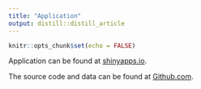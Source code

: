 ```yaml
---
title: "Application"
output: distill::distill_article
---
```


```r
knitr::opts_chunk$set(echo = FALSE)
```


Application can be found at [shinyapps.io](https://ygliu.shinyapps.io/vast2021/).


The source code and data can be found at [Github.com](https://github.com/CliveLiu/vast2021mc2).



